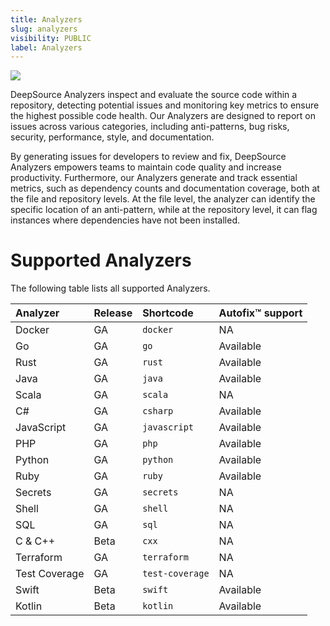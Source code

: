 ```yaml
---
title: Analyzers
slug: analyzers
visibility: PUBLIC
label: Analyzers
---
```

![](https://files.readme.io/f2f9f7e-small-Analyzers.png)

DeepSource Analyzers inspect and evaluate the source code within a repository, detecting potential issues and monitoring key metrics to ensure the highest possible code health. Our Analyzers are designed to report on issues across various categories, including anti-patterns, bug risks, security, performance, style, and documentation.

By generating issues for developers to review and fix, DeepSource Analyzers empowers teams to maintain code quality and increase productivity. Furthermore, our Analyzers generate and track essential metrics, such as dependency counts and documentation coverage, both at the file and repository levels. At the file level, the analyzer can identify the specific location of an anti-pattern, while at the repository level, it can flag instances where dependencies have not been installed.

# Supported Analyzers

The following table lists all supported Analyzers.

| Analyzer      | Release | Shortcode       | Autofix™ support |
| :------------ | :------ | :-------------- | :--------------- |
| Docker        | GA      | `docker`        | NA               |
| Go            | GA      | `go`            | Available        |
| Rust          | GA      | `rust`          | Available        |
| Java          | GA      | `java`          | Available        |
| Scala         | GA      | `scala`         | NA               |
| C#            | GA      | `csharp`        | Available        |
| JavaScript    | GA      | `javascript`    | Available        |
| PHP           | GA      | `php`           | Available        |
| Python        | GA      | `python`        | Available        |
| Ruby          | GA      | `ruby`          | Available        |
| Secrets       | GA      | `secrets`       | NA               |
| Shell         | GA      | `shell`         | NA               |
| SQL           | GA      | `sql`           | NA               |
| C & C++       | Beta    | `cxx`           | NA               |
| Terraform     | GA      | `terraform`     | NA               |
| Test Coverage | GA      | `test-coverage` | NA               |
| Swift         | Beta    | `swift`         | Available        |
| Kotlin        | Beta    | `kotlin`        | Available        |
